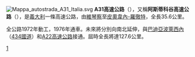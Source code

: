 {{Refimprove|time=2020-03-07T02:29:26+00:00}} 
[[File:Mappa_autostrada_A31_Italia.svg|right]]
'''A31高速公路'''（{{lang-it|Autostrada A31}}），又稱'''阿斯蒂科谷高速公路'''（{{lang|it|Autostrada della Val d'Astico/Valdastico}}），是[[義大利|義大利]]一條高速公路，由[[維琴察|維琴察]]至[[皮奧韋內-羅徹特|皮奧韋內-羅徹特]]，全長35.6公里。

全公路1972年動工，1976年通車。未來將分別向南北延伸，與[[巴迪亞波萊西內|巴迪亞波萊西內]]（[[434國道_(義大利)|434國道]]）和[[A22高速公路_(義大利)|A22高速公路]]接通。屆時全長將達127.6公里。

[[Category:義大利高速公路|1]]

{{意大利高速公路}}